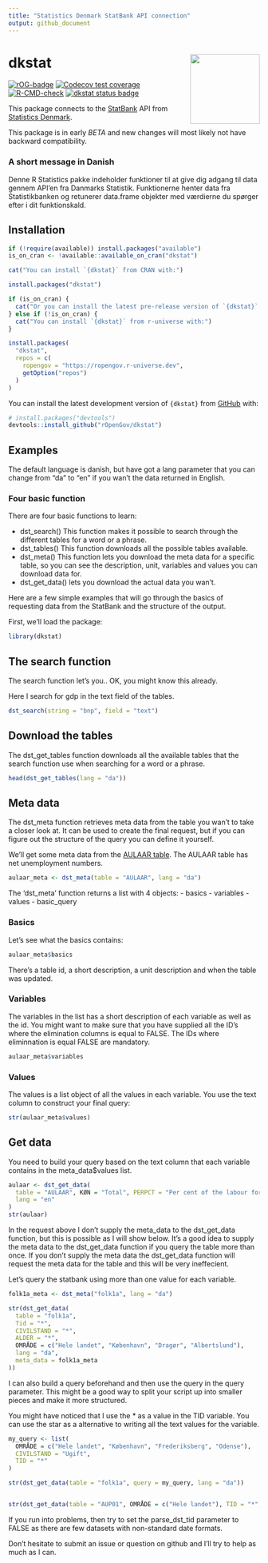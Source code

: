 ```yaml
---
title: "Statistics Denmark StatBank API connection"
output: github_document
---
```


# dkstat <a href='https://ropengov.github.io/dkstat/'><img src='man/figures/logo.png' align="right" height="139" /></a>

<!-- badges: start -->
[![rOG-badge](https://ropengov.github.io/rogtemplate/reference/figures/ropengov-badge.svg)](http://ropengov.org/)
[![Codecov test coverage](https://codecov.io/gh/ropengov/dkstat/graph/badge.svg)](https://app.codecov.io/gh/ropengov/dkstat)
[![R-CMD-check](https://github.com/rOpenGov/dkstat/actions/workflows/R-CMD-check.yaml/badge.svg)](https://github.com/rOpenGov/dkstat/actions/workflows/R-CMD-check.yaml)
[![dkstat status badge](https://ropengov.r-universe.dev/dkstat/badges/version)](https://ropengov.r-universe.dev/dkstat)
<!-- badges: end -->

This package connects to the [StatBank](http://www.statistikbanken.dk/statbank5a/) API from [Statistics Denmark](http://www.dst.dk).

This package is in early *BETA* and new changes will most likely not have backward compatibility.

### A short message in Danish

Denne R Statistics pakke indeholder funktioner til at give dig adgang til data gennem API'en fra Danmarks Statistik.
Funktionerne henter data fra Statistikbanken og retunerer data.frame objekter med værdierne du spørger efter i dit funktionskald.

## Installation

```r
if (!require(available)) install.packages("available")
is_on_cran <- !available::available_on_cran("dkstat")
```

```r
cat("You can install `{dkstat}` from CRAN with:")
```

```r
install.packages("dkstat")
```

```r
if (is_on_cran) {
  cat("Or you can install the latest pre-release version of `{dkstat}` from r-universe with:")
} else if (!is_on_cran) {
  cat("You can install `{dkstat}` from r-universe with:")
}
```

```r
install.packages(
  "dkstat",
  repos = c(
    ropengov = "https://ropengov.r-universe.dev",
    getOption("repos")
  )
)
```

You can install the latest development version of `{dkstat}` from [GitHub](https://github.com/rOpenGov/dkstat) with:

``` r
# install.packages("devtools")
devtools::install_github("rOpenGov/dkstat")
```

## Examples

The default language is danish, but have got a lang parameter that you can change
from "da" to "en" if you wan't the data returned in English.

### Four basic function

There are four basic functions to learn:

- dst_search() This function makes it possible to search through the different tables for a word or a phrase.
- dst_tables() This function downloads all the possible tables available.
- dst_meta() This function lets you download the meta data for a specific table, so you can see the description,
  unit, variables and values you can download data for.  
- dst_get_data() lets you download the actual data you wan't.

Here are a few simple examples that will go through the basics of requesting data from the StatBank
and the structure of the output.  

First, we'll load the package:

```r
library(dkstat)
```

## The search function

The search function let's you.. OK, you might know this already.

Here I search for gdp in the text field of the tables.  

```r
dst_search(string = "bnp", field = "text")
```

## Download the tables

The dst_get_tables function downloads all the available tables that the search function use
when searching for a word or a phrase.  

```r
head(dst_get_tables(lang = "da"))
```
## Meta data

The dst_meta function retrieves meta data from the table you wan't to take a closer look at. It can be used to create the final request, but if you can figure out the structure of the query you can define it yourself.

We'll get some meta data from the [AULAAR table](http://www.statistikbanken.dk/AULAAR). The AULAAR table has net unemployment numbers.

```r
aulaar_meta <- dst_meta(table = "AULAAR", lang = "da")
```

The 'dst_meta' function returns a list with 4 objects:
- basics
- variables
- values 
- basic_query

### Basics

Let's see what the basics contains:

```r
aulaar_meta$basics
```

There's a table id, a short description, a unit description and when the table was updated.

### Variables

The variables in the list has a short description of each variable as well as the id. You might want to make sure that
you have supplied all the ID's where the elimination columns is equal to FALSE. The IDs where eliminnation is equal
FALSE are mandatory.

```r
aulaar_meta$variables
```

### Values

The values is a list object of all the values in each variable. You use the text column to construct your final query:

```r
str(aulaar_meta$values)
```


## Get data

You need to build your query based on the text column that each variable contains in the meta_data$values list.


```r
aulaar <- dst_get_data(
  table = "AULAAR", KØN = "Total", PERPCT = "Per cent of the labour force", Tid = 2013,
  lang = "en"
)
str(aulaar)
```


In the request above I don't supply the meta_data to the dst_get_data function, but this is possible
as I will show below. It's a good idea to supply the meta data to the dst_get_data function if you
query the table more than once. If you don't supply the meta data the dst_get_data function will
request the meta data for the table and this will be very ineffecient.

Let's query the statbank using more than one value for each variable.

```r
folk1a_meta <- dst_meta("folk1a", lang = "da")

str(dst_get_data(
  table = "folk1a",
  Tid = "*",
  CIVILSTAND = "*",
  ALDER = "*",
  OMRÅDE = c("Hele landet", "København", "Dragør", "Albertslund"),
  lang = "da",
  meta_data = folk1a_meta
))
```


I can also build a query beforehand and then use the query in the query parameter. This might
be a good way to split your script up into smaller pieces and make it more structured.  

You might have noticed that I use the * as a value in the TID variable. You can use the star as a alternative
to writing all the text values for the variable.  

```r
my_query <- list(
  OMRÅDE = c("Hele landet", "København", "Frederiksberg", "Odense"),
  CIVILSTAND = "Ugift",
  TID = "*"
)

str(dst_get_data(table = "folk1a", query = my_query, lang = "da"))


str(dst_get_data(table = "AUP01", OMRÅDE = c("Hele landet"), TID = "*", lang = "da"))
```

If you run into problems, then try to set the parse_dst_tid parameter to FALSE as there
are few datasets with non-standard date formats.

Don't hesitate to submit an issue or question on github and I'll try to help as much as I can.

